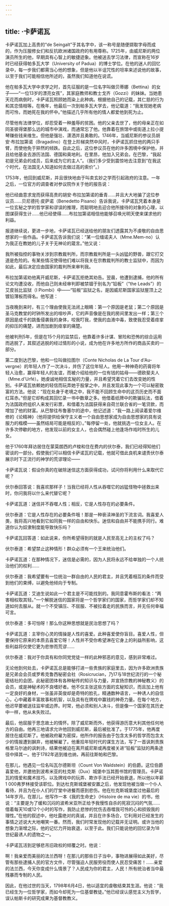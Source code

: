 ```yaml
---
---
---
```

title: ·卡萨诺瓦
---




卡萨诺瓦加上高贵的“de Seingalt”于其名字中，该一称号是随便撷取字母而成的，作为压服修女们和反抗欧洲诸国政府的有用尊称。1725年，由威尼斯的两位演员所生的他，早期具有心智上的敏捷迹象。他被送去学习法律，而宣称在16岁时已经获得帕多瓦大学（University of Padua）的博士学位。在他的迷人的回忆录中，每一步我们都需当心他的想象，但是他以半诅咒性的坦率来述说他的故事，以至于我们可能相信他所述的，虽然我们知道他在说谎。

他在帕多瓦大学中求学之时，首先征服的是一位名字叫做贝蒂娜（Bettina）的女子——“一位13岁的漂亮女孩”，其家庭教师和教士戈齐（Gozzi）的妹妹。当她患天花而病倒时，卡萨诺瓦照顾她而染上此种病。根据他自己的记载，其仁慈的行为和其恋情相等。在晚年，他最后一次到帕多瓦大学去，他记载道：“我发现她老病而可怜，而她死在我的怀中。”他描述几乎所有他的情人都爱他到死为止。

尽管他有法律学位，却忍受着一种羞辱的贫困。他的父亲去世了，他的母亲正在如同圣彼得堡那么远的城市中演戏，而通常忘了他。他靠着在旅馆中或街道上拉小提琴赚些钱来维生。但他是强壮、潇洒并且勇敢的。1746年，当威尼斯的参议员胡安·布拉加第诺（Bragadino）在登上阶梯突然中风时，卡萨诺瓦抓住他的两只手臂，而使他免于猝然的倾跌。自此之后，这位参议员在他的许多困境中保护他，并且给他基金去游历法国、德国和奥地利。在里昂，他加入兄弟会。在巴黎，“我起初是兄弟会的成员，后来成为它的主人”。（我们多少受到震惊地去注意到“在我这个时代，在法国无人知道如何去做过高的索价”。）

1753年，他回到威尼斯，并且很快地由于叫卖玄妙之学而引起政府的注意。一年之后，一位官方的调查者对参议院作关于他的报告说：

他已经曲意求宠而获得高贵的胡安·布拉加第诺的垂青……并且大大地骗了这位参议员……贝尼德托·皮萨诺（Benedetto Pisano）告诉我说，卡萨诺瓦凭着本身是一位玄秘之学的哲学家和谬误的推理，而聪明地去迎合他所接待的对象的心理，以图谋获得生计……他已经使得……布拉加第诺相信他能够召唤光明天使来谋求他的利益。



报道继续说，更进一步地，卡萨诺瓦已经送给他的朋友们透露其为不虔敬的自由思想家的一些作品。卡萨诺瓦告诉我们说：“某一位缅诺夫人（Mme.Mem-no）认为我正在教她的儿子关于无神论的箴言。”他又说：

我所被指控的事物关涉到宗教裁判所，而宗教裁判所是一头凶猛的野兽，跟它打交道是危险的。有某些情况使得他们难以将我关在宗教裁判所的教士监狱中，而因为如此，最后决定应由国家的裁判所来审判我。



布拉加第诺劝他离开威尼斯，卡萨诺瓦拒绝其劝告。翌晨，他遭到逮捕，他的所有论文均遭没收，而他自己则未经审判即被禁锢于别名为“铅板”（“the Leads”）的艾皮翁比监狱（I Piombi）中——“铅板”监狱之名，是因威尼斯国家监狱屋顶上之镀铅薄板而得名。他写道：

当夜晚到来时，有三个理由使我无法闭上眼睛：第一个原因是老鼠；第二个原因是圣马克教堂的时钟所发出的喧吵声，它的声音像是在我的房间里发出一样；第三个原因是成千的跳蚤侵袭我的身体，咬我叮我，使我的血液中毒，致使我忍受着痉挛的抑压的痛楚，进而加剧到痉挛的痛楚。



他被判刑5年，但是在15个月的监禁后，他靠着许多计谋、冒险和恐怖的综合运用而逃脱了，其叙述逃脱的经过情形的小说，成为他在许多地方所作的商品买卖的一部分。

第二度到达巴黎，他和一位叫做拉图尔（Conte Nicholas de La Tour d'Au-vergne）的年轻人作了一次决斗，并伤了这位年轻人。他用一种神奇的药膏将年轻人治愈，赢得年轻人的友谊，而被介绍给他的一位有钱的姑母——德欧斐夫人（Mme.d'Urfé）。她虔诚地相信玄秘的力量，并且希望凭着它们去改变她的性别。卡萨诺瓦依赖她的轻信而玩弄她于股掌之中，并且发现此事为一个可以秘密致富的方法。他说：“现在处身于老境之中，我不能不回顾生命中的这页历史而不面红耳赤。”但是它却构成其回忆录一书中数章之多。他借着纸牌中的欺骗玩法，借着为法国政府组织人来发行彩票，和借着为法国获得来自荷兰联合省的一笔贷款，而增加了他的财富。从巴黎往布鲁塞尔的途中，他记述道：“我一路上阅读着爱尔维修的《论精神》（他将提供给保守主义者一个自由思想家成为自由思想家的具有说服力的楷模——虽然结局可能是相反的）。”每停留一处，他就挑选一位女主人。在许多次停歇的地方，他发现以前的女主人，也会偶然碰上他逢场作戏时所生的儿女。

他于1760年拜访居住在蒙莫朗西的卢梭和住在费内的伏尔泰，我们已经得知他们密谈的一部分。假使我们可以相信卡萨诺瓦的记载，他就可借此良机来谴责伏尔泰展示时下正流行的神学的荒谬理论——

卡萨诺瓦说：假设你真的在破除迷信这方面获得成功，试问你将利用什么来取代它呢？

伏尔泰回答说：我喜欢那样子！当我已经将人性从吞噬它的凶猛怪物中拯救出来时，你问我将以什么来代替它呢？

卡萨诺瓦道：迷信并不吞噬人性；相反，它是人性存在的必要条件。

伏尔泰道：它是人性存在的必要条件哦！那是一种亵渎神圣的下流言词。我喜爱人类，我将高兴地看到它如同我一样的自由和快乐。迷信和自由并不能携手同行。难道你认为奴隶制度能导致快乐吗？

卡萨诺瓦回答道：如此说来，你所希望得到的就是人民至高无上的主权了吗？

伏尔泰道：希望禁止这种情形！群众必须有一个王来统治他们。

卡萨诺瓦道：在那种情况下，迷信是必需的，因为人民将永远不给单独的一个人统治他们的权利……

伏尔泰道：我希望要有一位统治一群自由的人民的君主，并且凭着相互的条件而受到他们的束缚，以避免他倾向于专制。

卡萨诺瓦道：艾迪生说如此一个君主是不可能找到的。我同意霍布斯的看法：“两害相权取其轻。”一个解脱迷信的国家将是一个哲学家们的国家，而哲学家们却不知道如何去服从。就一个不受镇压、不屈服、不被拉着走的民族而言，并无任何幸福可言。

伏尔泰道：多可怕呀！那么你这种思想就是民治思想了吗？

卡萨诺瓦道：主宰你心灵的情操是人性的喜爱。此种喜爱使你盲目。喜爱人性，但要保持它原来的本质去喜爱它呀！人性并不受你希望淋在它身上的利益所影响，这些利益将仅使它更为悲惨而荒谬……

伏尔泰道：我对于你具有和你同党党徒一样的此种邪恶的意见，感到非常难过。



无论他到何处去，卡萨诺瓦总是能够打进一些贵族的家庭里去，因为许多欧洲贵族是兄弟会会员或罗希克鲁西秘密会社（Rosicrucian，乃17与18世纪流行的一个秘密结社的会团，此秘密团体有各种秘传的知识与力量，并宣扬宗教的神秘教义）的会员，或是神秘术的不良嗜好者。他不仅主张这些方面的玄秘知识，而且加上他有一定良好的身材，一张虽非英俊却是奇特的脸孔，精通数种语言，一种诱人的自信心，心中藏着丰富故事和机智，以及具有在牌戏中赢钱的神奇力量。在每个地方，他迟早要被送往监牢或边界。时常，他必须和别人决斗，但是像一个国家在其历史中一样，他从未失败过。

最后，他屈服于思念故土的情怀。除了威尼斯而外，他获得游历意大利其他任何地方的自由。他再三地请求允许他回到威尼斯，最后被批准了。于1775年，他再度居住在威尼斯了。他被政府雇为密探，他所作的报告由于包含太多的哲学而包含太少的情报遭到摒弃，他被解雇了。他重拾年轻时代的谋生方法，写了一首讽刺贵族格里马尔迪的讽刺诗，结果他被迫在离开威尼斯或再度被关进“铅板”监狱的两条途径中择其一。他于1782年逃到维也纳，再前往斯帕和巴黎。

在那儿，他遇见一位名叫瓦尔德斯坦（Count Von Waldstein）的伯爵。这位伯爵喜爱他，并邀他到波希米亚的杜克斯（Dux）城堡中当其图书馆的管理员。卡萨诺瓦的情爱和魔术技巧，以及牌戏中的玩弄、欺诈手法已经开始衰退，所以他以年薪1 000弗罗林接受该职位。到达杜克斯城堡被安置之后，他发现他被当做一个仆人看待，并且为在仆人们的厅堂中进餐而感到悲伤。他在杜克斯城堡度过他最后的14年岁月。在那儿，他写作一本《我的生命史》（Histoire de ma vie）的书，他说：“主要是为了缓和沉闷的波希米亚所正给予我慢性自杀的死寂沉闷的气氛……借着每天10或12个小时的写作，我防止悲惨的忧伤去吞噬我可怜的心和损毁我的理性。”在他的叙述中，他吐露绝对的真诚，并且在许多场合，它利用对已经发生的事情之述说大大地嘲笑一番。然而，我们时常发现他的记载并无证明。或许当他的想象力渐增之际，他的记忆力开始衰退，以至于此。我们只能说他的回忆录为18世纪最诱人的遗物之一。

卡萨诺瓦活到足够悲吊旧政权的倾覆之时。他说：

啊！我亲爱而美丽的法兰西呀！在那儿的那些日子当中，事物进展得如此美好，尽管有那些逮捕人民的官方文件，尽管强迫人民服劳役而使人民忍受痛苦！……亲爱的法兰西，今天你变成什么情景了？人民成为你的君主，人民！所有统治者当中最残暴而专制的人民。



因此，在他过世的当天，1798年6月4日，他以适宜的虔敬结束其生涯。他说：“我已经生为一位哲学家，而如今却死为一位基督教徒。”他已经误认感觉主义为哲学，误认帕斯卡的研究成果为基督教教义。